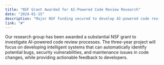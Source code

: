 ```yaml
---
title: "NSF Grant Awarded for AI-Powered Code Review Research"
date: "2024-01-15"
description: "Major NSF funding secured to develop AI-powered code review systems for automated bug and vulnerability detection."
link: "#"
---
```


Our research group has been awarded a substantial NSF grant to investigate AI-powered code review processes. The three-year project will focus on developing intelligent systems that can automatically identify potential bugs, security vulnerabilities, and maintenance issues in code changes, while providing actionable feedback to developers.
